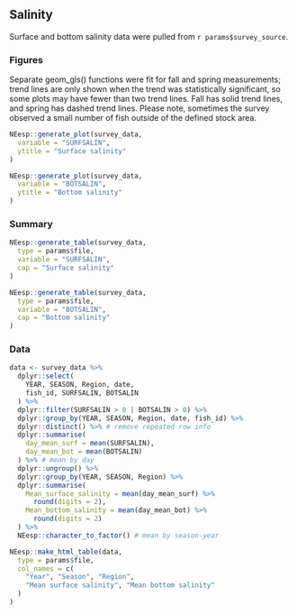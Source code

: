 ## Salinity

Surface and bottom salinity data were pulled from ``r params$survey_source``. 

### Figures

Separate geom_gls() functions were fit for fall and spring measurements; trend lines are only shown when the trend was statistically significant, so some plots may have fewer than two trend lines. Fall has solid trend lines, and spring has dashed trend lines. Please note, sometimes the survey observed a small number of fish outside of the defined stock area.


```r
NEesp::generate_plot(survey_data,
  variable = "SURFSALIN",
  ytitle = "Surface salinity"
)
```


```r
NEesp::generate_plot(survey_data,
  variable = "BOTSALIN",
  ytitle = "Bottom salinity"
)
```


### Summary
```r
NEesp::generate_table(survey_data,
  type = params$file,
  variable = "SURFSALIN",
  cap = "Surface salinity"
)

NEesp::generate_table(survey_data,
  type = params$file,
  variable = "BOTSALIN",
  cap = "Bottom salinity"
)
```

### Data
```r
data <- survey_data %>%
  dplyr::select(
    YEAR, SEASON, Region, date,
    fish_id, SURFSALIN, BOTSALIN
  ) %>%
  dplyr::filter(SURFSALIN > 0 | BOTSALIN > 0) %>%
  dplyr::group_by(YEAR, SEASON, Region, date, fish_id) %>%
  dplyr::distinct() %>% # remove repeated row info
  dplyr::summarise(
    day_mean_surf = mean(SURFSALIN),
    day_mean_bot = mean(BOTSALIN)
  ) %>% # mean by day
  dplyr::ungroup() %>%
  dplyr::group_by(YEAR, SEASON, Region) %>%
  dplyr::summarise(
    Mean_surface_salinity = mean(day_mean_surf) %>%
      round(digits = 2),
    Mean_bottom_salinity = mean(day_mean_bot) %>%
      round(digits = 2)
  ) %>%
  NEesp::character_to_factor() # mean by season-year

NEesp::make_html_table(data,
  type = params$file,
  col_names = c(
    "Year", "Season", "Region",
    "Mean surface salinity", "Mean bottom salinity"
  )
)
```
